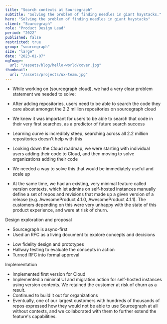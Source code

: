 ```yaml
---
title: "Search contexts at Sourcegraph"
subtitle: "Solving the problem of finding needles in giant haystacks."
hero: "Solving the problem of finding needles in giant haystacks"
client: "Sourcegraph"
role: "Product Design Lead"
period: "2022"
published: false
restricted: true
group: "sourcegraph"
size: "large"
date: "2023-01-07"
ogImage:
  url: "/assets/blog/hello-world/cover.jpg"
thumbnail:
  url: "/assets/projects/ux-team.jpg"
---
```


- While working on (sourcegraph cloud), we had a very clear problem statement we needed to solve:
- After adding repositories, users need to be able to search the code they care about amongst the 2.2 million repositories on sourcegraph cloud
- We knew it was important for users to be able to search that code in their very first searches, as a predictor of future search success
- Learning curve is incredibly steep, searching across all 2.2 million repositories doesn't help with this
- Looking down the Cloud roadmap, we were starting with individual users adding their code to Cloud, and then moving to solve organizations adding their code
- We needed a way to solve this that would be immediately useful and scale up

- At the same time, we had an existing, very minimal feature called version contexts, which let admins on self-hosted instances manually define a set of repos and revisions that made up a given version of a release (e.g. AwesomeProduct 4.1.0, AwesomeProduct 4.1.1). The customers depending on this were very unhappy with the state of this product experience, and were at risk of churn.

Design exploration and proposal

- Sourcegraph is async-first
- Used an RFC as a living document to explore concepts and decisions


<div className="max-w-lg mx-auto">
  <GDoc
    link="https://docs.google.com/document/d/1zwTOwZZXnPHv0X7BYGEMNgAdJy_7xiUX/edit"
    title="RFC 261: Search Contexts"
  />
</div>

- Low fidelity design and prototypes
- Hallway testing to evaluate the concepts in action
- Turned RFC into formal approval

Implementation

- Implemented first version for Cloud
- Implemented a minimal UI and migration action for self-hosted instances using version contexts. We retained the customer at risk of churn as a result.
- Continued to build it out for organizations
- Eventually, one of our largest customers with hundreds of thousands of repos expressed how they would not be able to use Sourcegraph at all without contexts, and we collaborated with them to further extend the feature's capabilities.
